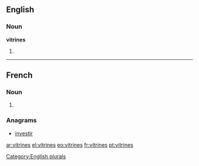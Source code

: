 ==English==

===Noun===
'''vitrines'''

# {{plural of|vitrine}}

[[Category:English plurals]]

----

==French==

===Noun===
{{head|fr|plural}} {{f|p}}

# {{plural of|vitrine|lang=fr}}

===Anagrams===
* [[investir#French|investir]]

[[ar:vitrines]]
[[el:vitrines]]
[[eo:vitrines]]
[[fr:vitrines]]
[[pt:vitrines]]